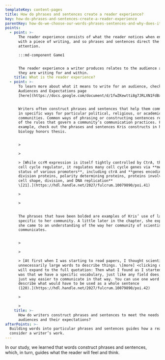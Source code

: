 ```yaml
---
templateKey: content-pages
title: How do phrases and sentences create a reader experience?
key: how-do-phrases-and-sentences-create-a-reader-experience
parentKey: how-do-we-choose-our-words-phrases-sentences-and-why-does-it-matter
points:
  - point: >-
      The reader experience consists of what the reader notices when engaging
      with a piece of writing, and so phrases and sentences direct the reader’s
      attention.

      :::md-component Game1


      The reader experience a writer produces relates to the audience and genre
      they are writing for and within.
    title: What is the reader experience?
  - point: >-
      To learn more about what it means to write for an audience, check out our
      Audiences and Expectations page
      [here](https://docs.google.com/document/d/1fwZKewtti8g7JRLXN1FdBxM6mPRvnTN-hwpPjPlpgYo/edit#bookmark=id.dud51a57jrjh).


      Writers often construct phrases and sentences that help them communicate
      in specific ways for particular political, religious, or academic
      communities. Common ways of phrasing or constructing sentences reveal some
      of the rules that govern a community’s communication practices. For
      example, check out the phrases and sentences Kris constructs in her
      biology honors thesis.


      >

      >

      > [While ccrM expression is itself tightly controlled by CtrA, the master
      cell cycle regulator, it regulates many cell cycle genes via **methylation
      status of various promoters**, including ctrA and **genes encoding cell
      division proteins, polarity determining proteins, proteins involved in
      cell shape, division, and DNA replication**
      \[21].](https://hdl.handle.net/2027/fulcrum.10079890/poi.41)

      >

      >


      The phrases that have been bolded are examples of Kris’ use of language
      specific to her community. A little later in the chapter, she explains how
      she came to an understanding of the way her community of scientists
      communicates.


      >

      >

      > [At first when I was starting to read papers, I thought scientists used
      unnecessarily large words to describe things. \[more] <clicking on ‘more’
      will expand to the full quotation: Then what I found as I started writing
      was that we have a specific vocabulary, just like any field does, and it’s
      just way easier to communicate in that way. You can use one word to
      describe what would have to be used as a whole sentence
      (120).](https://hdl.handle.net/2027/fulcrum.10079890/poi.42)

      >

      >
    title: >-
      How do writers construct phrases and sentences to meet the needs of
      audiences and their expectations?
afterPoints: >-
  Building words into particular phrases and sentences guides how a reader will
  consider a writer’s work.
---
```

In our study, we learned that words construct phrases and sentences, which, in turn, guides what the reader will feel and think.
